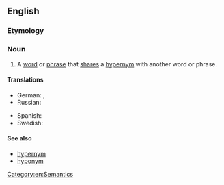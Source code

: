 ==English==

===Etymology===
{{prefix|co|hyponym|lang=en}}

===Noun===
{{en-noun}}

# A [[word]] or [[phrase]] that [[share]]s a [[hypernym]] with another word or phrase.

====Translations====
{{trans-top|a word or phrase that shares the same hypernym as another word or phrase}}
* German: {{t+|de|Kohyponym}}, {{t|de|Synhyponym}}
* Russian: {{t+|ru|согипоним}}
{{trans-mid}}
* Spanish: {{t+|es|cohipónimo|m}}
* Swedish: {{t+|sv|kohyponym|c}}
{{trans-bottom}}

====See also====
* [[hypernym]]
* [[hyponym]]

[[Category:en:Semantics]]